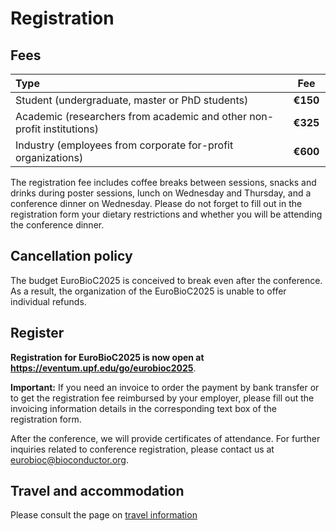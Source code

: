 # Registration

## Fees

| Type                                                                  |   Fee    |
|:----------------------------------------------------------------------|:--------:|
|Student (undergraduate, master or PhD students)                        | **€150** |
|Academic (researchers from academic and other non-profit institutions) | **€325** |
|Industry (employees from corporate for-profit organizations)           | **€600** |

The registration fee includes coffee breaks between sessions, snacks and drinks during
poster sessions, lunch on Wednesday and Thursday, and a conference dinner on Wednesday.
Please do not forget to fill out in the registration form your dietary restrictions and
whether you will be attending the conference dinner.

## Cancellation policy

The budget EuroBioC2025 is conceived to break even after the conference. As a
result, the organization of the EuroBioC2025 is unable to offer individual refunds.

## Register

**Registration for EuroBioC2025 is now open at
[https://eventum.upf.edu/go/eurobioc2025](https://eventum.upf.edu/go/eurobioc2025){target="_blank"}**.

**Important:** If you need an invoice to order the payment by bank transfer or
to get the registration fee reimbursed by your employer, please fill out the
invoicing information details in the corresponding text box of the registration form.

After the conference, we will provide certificates of attendance. For further
inquiries related to conference registration, please contact us at
[eurobioc@bioconductor.org](mailto:eurobioc@bioconductor.org).

## Travel and accommodation

Please consult the page on [travel information](travel-information.qmd)
